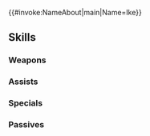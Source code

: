 {{#invoke:NameAbout|main|Name=Ike}}{{HeroPage Tabs}}
{{Hero Infobox
|Name=Ike
|Title=Brave Mercenary
|Origin=Fire Emblem: Path of Radiance
|GrowthModifier=CYL Winner
|Gender=Male
|WeaponType=Green Axe
|MoveType=Infantry
|actorEN=Greg Chun 
|actorJP=萩道彦
|artist=北千里
|releaseDate=August 31, 2017
|poolDate=September 15, 2017
|poolRarities=5
|TagID=総選挙アイク
|InternalID=165
|Properties=brave,specRate_201904,resplendent,nidavellir
|cv1=8
|cv2=100100
|description=A kindhearted but stoic young man who has taken command of his father's mercenary band. Wields the axe of his father, Greil. Appears in Fire Emblem: Path of Radiance.
|resplendentArtist=萩谷薫
|resplendentStartTime=2021-02-10T07:00:00Z
|resplendentEndTime=2021-02-25T06:59:59Z
}}
{{Stats Page
|Lv1HP=17|Lv1ATK=10|Lv1SPD=6|Lv1DEF=9|Lv1RES=5
|GRHP=60|GRATK=60|GRSPD=50|GRDEF=60|GRRES=35
}}
==Skills==
===Weapons===
{{Weapons Table
|weapon1=Iron Axe
|weapon1Default=1
|weapon1Unlock=1
|weapon2=Steel Axe
|weapon2Default=3
|weapon2Unlock=2
|weapon3=Silver Axe
|weapon3Default=4
|weapon3Unlock=3
|weapon4=Urvan
|weapon4Default=5
|weapon4Unlock=5
}}
===Assists===
{{Assists Table}}
===Specials===
{{Specials Table
|special1=New Moon
|special1Default=4
|special1Unlock=3
|special2=Luna
|special2Unlock=4
|special3=Aether
|special3Unlock=5
}}
===Passives===
{{Passives Table
|passiveA1=Steady Stance 1
|passiveA2=Steady Stance 2
|passiveA3=Steady Breath
|passiveA1Unlock=3
|passiveA2Unlock=4
|passiveA3Unlock=5
|passiveB1=Beorc's Blessing
|passiveB1Unlock=5
|passiveC1=Threaten Def 1
|passiveC2=Threaten Def 2
|passiveC3=Threaten Def 3
|passiveC1Unlock=1
|passiveC2Unlock=2
|passiveC3Unlock=4
}}
{{Heroes Navbox}}